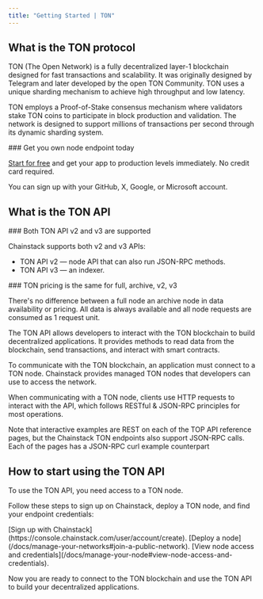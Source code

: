 ---
title: "Getting Started | TON"
---

## What is the TON protocol

TON (The Open Network) is a fully decentralized layer-1 blockchain designed for fast transactions and scalability. It was originally designed by Telegram and later developed by the open TON Community. TON uses a unique sharding mechanism to achieve high throughput and low latency.

TON employs a Proof-of-Stake consensus mechanism where validators stake TON coins to participate in block production and validation. The network is designed to support millions of transactions per second through its dynamic sharding system.

<Check>
  ### Get you own node endpoint today

  [Start for free](https://console.chainstack.com/) and get your app to production levels immediately. No credit card required.

  You can sign up with your GitHub, X, Google, or Microsoft account.
</Check>

## What is the TON API

<Check>
  ### Both TON API v2 and v3 are supported

  Chainstack supports both v2 and v3 APIs:

  * TON API v2 — node API that can also run JSON-RPC methods.
  * TON API v3 — an indexer.
</Check>

<Info>
  ### TON pricing is the same for full, archive, v2, v3

  There's no difference between a full node an archive node in data availability or pricing. All data is always available and all node requests are consumed as 1 request unit.
</Info>

The TON API allows developers to interact with the TON blockchain to build decentralized applications. It provides methods to read data from the blockchain, send transactions, and interact with smart contracts.

To communicate with the TON blockchain, an application must connect to a TON node. Chainstack provides managed TON nodes that developers can use to access the network.

When communicating with a TON node, clients use HTTP requests to interact with the API, which follows RESTful & JSON-RPC principles for most operations.

Note that interactive examples are REST on each of the TOP API reference pages, but the Chainstack TON endpoints also support JSON-RPC calls. Each of the pages has a JSON-RPC curl example counterpart

## How to start using the TON API

To use the TON API, you need access to a TON node.

Follow these steps to sign up on Chainstack, deploy a TON node, and find your endpoint credentials:

<Steps>
<Step>
[Sign up with Chainstack](https://console.chainstack.com/user/account/create).
</Step>
<Step>
[Deploy a node](/docs/manage-your-networks#join-a-public-network).
</Step>
<Step>
[View node access and credentials](/docs/manage-your-node#view-node-access-and-credentials).
</Step>
</Steps>

Now you are ready to connect to the TON blockchain and use the TON API to build your decentralized applications.
